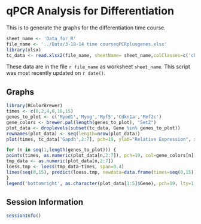 qPCR Analysis for Differentiation
========================================================

This is to  generate the graphs for the differentiation time course.

```r
sheet_name <- 'Data_for_R'
file_name <- '../Data/3-18-14 time courseqPCRplusgenes.xlsx'
library(xlsx)
tc_data <- read.xlsx2(file_name, sheetName= sheet_name,colClasses=c('character', rep('numeric',6)))
```

These data are in the file `r file_name` as worksheet `sheet_name`.  This script was most recently updated on `r date()`.

Graphs
-------

```r
library(RColorBrewer)
times <- c(0,2,4,6,10,15)
genes_to_plot <- c('Myod1','Myog','Myf5','Cdkn1a','Mef2c')
gene_colors <- brewer.pal(length(genes_to_plot), "Set2")
plot_data <- droplevels(subset(tc_data, Gene %in% genes_to_plot))
rownames(plot_data) <- seq(length=nrow(plot_data))
plot(times, tc_data['Gapdh',2:7], pch=19, ylab="Relative Expression", xlab="Differentiation (Days)", ylim=c(0,1.3), col=palette()[1], las=1)

for (n in seq(1,length(genes_to_plot))) {
points(times, as.numeric(plot_data[n,2:7]), pch=19, col=gene_colors[n])
tmp_data <- as.numeric(plot_data[n,2:7])
loess.tmp <- loess(tmp_data~times, span=0.4)
lines(seq(0,15), predict(loess.tmp, newdata=data.frame(times=seq(0,15))), col=gene_colors[n])
}
legend('bottomright', as.character(plot_data[1:5]$Gene), pch=19, lty=1, col=gene_colors, bty='n')
```

Session Information
-------------------

```r
sessionInfo()
```


